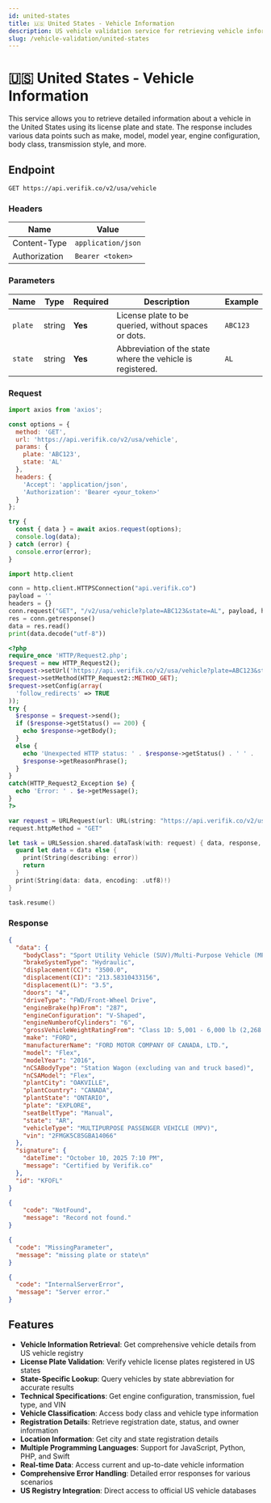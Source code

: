 ```yaml
---
id: united-states
title: 🇺🇸 United States - Vehicle Information
description: US vehicle validation service for retrieving vehicle information using license plate and state
slug: /vehicle-validation/united-states
---
```



# 🇺🇸 United States - Vehicle Information

This service allows you to retrieve detailed information about a vehicle in the United States using its license plate and state. The response includes various data points such as make, model, model year, engine configuration, body class, transmission style, and more.

## Endpoint

```
GET https://api.verifik.co/v2/usa/vehicle
```

### Headers

| Name          | Value              |
| ------------- | ------------------ |
| Content-Type  | `application/json` |
| Authorization | `Bearer <token>`   |

### Parameters

| Name | Type | Required | Description | Example |
| ---- | ---- | -------- | ----------- | ------- |
| `plate` | string | **Yes** | License plate to be queried, without spaces or dots. | `ABC123` |
| `state` | string | **Yes** | Abbreviation of the state where the vehicle is registered. | `AL` |

### Request

<Tabs>
  <TabItem value="javascript" label="JavaScript">

```javascript
import axios from 'axios';

const options = {
  method: 'GET',
  url: 'https://api.verifik.co/v2/usa/vehicle',
  params: {
    plate: 'ABC123',
    state: 'AL'
  },
  headers: {
    'Accept': 'application/json',
    'Authorization': 'Bearer <your_token>'
  }
};

try {
  const { data } = await axios.request(options);
  console.log(data);
} catch (error) {
  console.error(error);
}
```

  </TabItem>
  <TabItem value="python" label="Python">

```python
import http.client

conn = http.client.HTTPSConnection("api.verifik.co")
payload = ''
headers = {}
conn.request("GET", "/v2/usa/vehicle?plate=ABC123&state=AL", payload, headers)
res = conn.getresponse()
data = res.read()
print(data.decode("utf-8"))
```

  </TabItem>
  <TabItem value="php" label="PHP">

```php
<?php
require_once 'HTTP/Request2.php';
$request = new HTTP_Request2();
$request->setUrl('https://api.verifik.co/v2/usa/vehicle?plate=ABC123&state=AL');
$request->setMethod(HTTP_Request2::METHOD_GET);
$request->setConfig(array(
  'follow_redirects' => TRUE
));
try {
  $response = $request->send();
  if ($response->getStatus() == 200) {
    echo $response->getBody();
  }
  else {
    echo 'Unexpected HTTP status: ' . $response->getStatus() . ' ' .
    $response->getReasonPhrase();
  }
}
catch(HTTP_Request2_Exception $e) {
  echo 'Error: ' . $e->getMessage();
}
?>
```

  </TabItem>
  <TabItem value="swift" label="Swift">

```swift
var request = URLRequest(url: URL(string: "https://api.verifik.co/v2/usa/vehicle?plate=ABC123&state=AL")!,timeoutInterval: Double.infinity)
request.httpMethod = "GET"

let task = URLSession.shared.dataTask(with: request) { data, response, error in 
  guard let data = data else {
    print(String(describing: error))
    return
  }
  print(String(data: data, encoding: .utf8)!)
}

task.resume()
```

  </TabItem>
</Tabs>

### Response

<Tabs>
  <TabItem value="200" label="200">

```json
{
  "data": {
    "bodyClass": "Sport Utility Vehicle (SUV)/Multi-Purpose Vehicle (MPV)",
    "brakeSystemType": "Hydraulic",
    "displacement(CC)": "3500.0",
    "displacement(CI)": "213.58310433156",
    "displacement(L)": "3.5",
    "doors": "4",
    "driveType": "FWD/Front-Wheel Drive",
    "engineBrake(hp)From": "287",
    "engineConfiguration": "V-Shaped",
    "engineNumberofCylinders": "6",
    "grossVehicleWeightRatingFrom": "Class 1D: 5,001 - 6,000 lb (2,268 - 2,722 kg)",
    "make": "FORD",
    "manufacturerName": "FORD MOTOR COMPANY OF CANADA, LTD.",
    "model": "Flex",
    "modelYear": "2016",
    "nCSABodyType": "Station Wagon (excluding van and truck based)",
    "nCSAModel": "Flex",
    "plantCity": "OAKVILLE",
    "plantCountry": "CANADA",
    "plantState": "ONTARIO",
    "plate": "EXPLORE",
    "seatBeltType": "Manual",
    "state": "AR",
    "vehicleType": "MULTIPURPOSE PASSENGER VEHICLE (MPV)",
    "vin": "2FMGK5C85GBA14066"
  },
  "signature": {
    "dateTime": "October 10, 2025 7:10 PM",
    "message": "Certified by Verifik.co"
  },
  "id": "KFOFL"
}
```

  </TabItem>
  <TabItem value="404" label="404">

```json
{
    "code": "NotFound",
    "message": "Record not found."
}
```

  </TabItem>
  <TabItem value="409" label="409">

```json
{
  "code": "MissingParameter",
  "message": "missing plate or state\n"
}
```

  </TabItem>
  <TabItem value="500" label="500">

```json
{
  "code": "InternalServerError",
  "message": "Server error."
}
```

  </TabItem>
</Tabs>

## Features

- **Vehicle Information Retrieval**: Get comprehensive vehicle details from US vehicle registry
- **License Plate Validation**: Verify vehicle license plates registered in US states
- **State-Specific Lookup**: Query vehicles by state abbreviation for accurate results
- **Technical Specifications**: Get engine configuration, transmission, fuel type, and VIN
- **Vehicle Classification**: Access body class and vehicle type information
- **Registration Details**: Retrieve registration date, status, and owner information
- **Location Information**: Get city and state registration details
- **Multiple Programming Languages**: Support for JavaScript, Python, PHP, and Swift
- **Real-time Data**: Access current and up-to-date vehicle information
- **Comprehensive Error Handling**: Detailed error responses for various scenarios
- **US Registry Integration**: Direct access to official US vehicle databases
